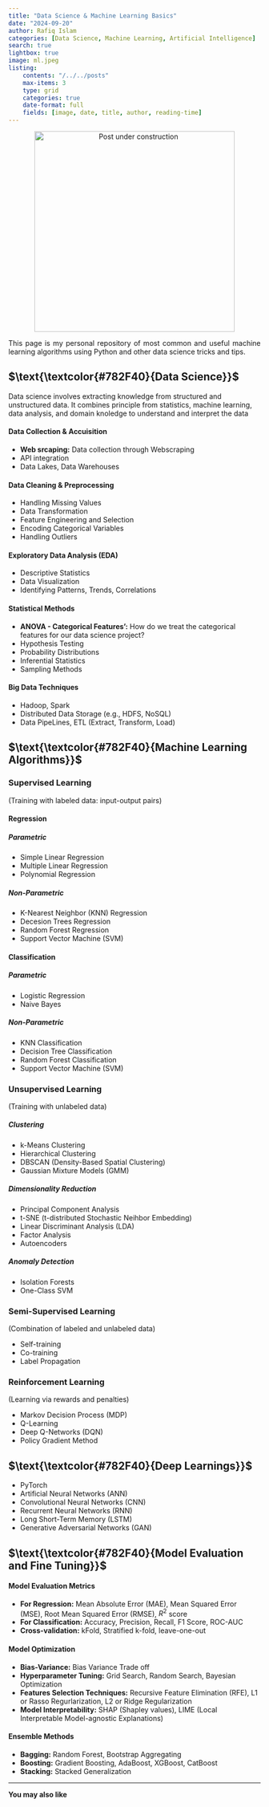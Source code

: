 ```yaml
---
title: "Data Science & Machine Learning Basics"
date: "2024-09-20"
author: Rafiq Islam
categories: [Data Science, Machine Learning, Artificial Intelligence]
search: true
lightbox: true
image: ml.jpeg
listing: 
    contents: "/../../posts"
    max-items: 3
    type: grid
    categories: true
    date-format: full
    fields: [image, date, title, author, reading-time]
---  
```


<p align="center">
  <img src="/_assets/images/uc.jpeg" alt="Post under construction" width="400" height="400"/>
</p>

<p style="text-align: justify">
    This page is my personal repository of most common and useful machine learning algorithms using Python and other data science tricks and tips.
</p>  

## **$\text{\textcolor{#782F40}{Data Science}}$**  
Data science involves extracting knowledge from structured and unstructured data. It combines principle from statistics, machine learning, data analysis, and domain knoledge to understand and interpret the data

#### Data Collection \& Accuisition  

- **[Web srcaping](/dsandml/datacollection/index.qmd){target="_blank" style="text-decoration:none"}:** Data collection through Webscraping  
- API integration  
- Data Lakes, Data Warehouses  

#### Data Cleaning \& Preprocessing  

- Handling Missing Values  
- Data Transformation  
- Feature Engineering and Selection  
- Encoding Categorical Variables  
- Handling Outliers  

#### Exploratory Data Analysis (EDA)  

- Descriptive Statistics  
- Data Visualization  
- Identifying Patterns, Trends, Correlations  
  
#### Statistical Methods  

- **[ANOVA - Categorical Features'](/dsandml/dataengineering/index.qmd){target="_blank" style="text-decoration:none"}:** How do we treat the categorical features for our data science project?
- Hypothesis Testing  
- Probability Distributions  
- Inferential Statistics  
- Sampling Methods  

#### Big Data Techniques  

- Hadoop, Spark  
- Distributed Data Storage  (e.g., HDFS, NoSQL)
- Data PipeLines, ETL (Extract, Transform, Load)

## **$\text{\textcolor{#782F40}{Machine Learning Algorithms}}$**  

### $\text{Supervised Learning}$  
(Training with labeled data: input-output pairs)  

#### **Regression**  

::::{.grid}
:::{.g-col-6}
##### Parametric    

- [Simple Linear Regression](/dsandml/simplelinreg/index.qmd){target="_blank" style="text-decoration:none"}
- [Multiple Linear Regression](/dsandml/multiplelinreg/index.qmd){target="_blank" style="text-decoration:none"}
- [Polynomial Regression](/dsandml/polyreg/index.qmd){target="_blank" style="text-decoration:none"}
:::  

:::{.g-col-6}
##### Non-Parametric  

- [K-Nearest Neighbor (KNN) Regression](/dsandml/knn/index.qmd){target="_blank" style="text-decoration:none"}
- [Decesion Trees Regression](/dsandml/decisiontree/index.qmd){target="_blank" style="text-decoration:none"}
- [Random Forest Regression](/dsandml/randomforest/index.qmd){target="_blank" style="text-decoration:none"}
- Support Vector Machine (SVM)
:::
::::  

#### **Classification**  

::::{.grid}
:::{.g-col-6}
##### Parametric    

- [Logistic Regression](/dsandml/logreg/index.qmd){target="_blank" style="text-decoration:none"}
- [Naive Bayes](/dsandml/naivebayes/index.qmd){target="_blank" style="text-decoration:none"}
:::  

:::{.g-col-6}
##### Non-Parametric  

- [KNN Classification](/dsandml/knn/index.qmd){target="_blank" style="text-decoration:none"}
- [Decision Tree Classification](/dsandml/decisiontree/index.qmd){target="_blank" style="text-decoration:none"}
- [Random Forest Classification](/dsandml/randomforest/index.qmd){target="_blank" style="text-decoration:none"}
- Support Vector Machine (SVM)
:::
::::  


### $\text{Unsupervised Learning}$  
(Training with unlabeled data)  

::::{.grid}
:::{.g-col-6}
##### Clustering      

- [k-Means Clustering](/dsandml/kmeans/index.qmd){target="_blank" style="text-decoration:none"}  
- Hierarchical Clustering  
- DBSCAN (Density-Based Spatial Clustering)  
- Gaussian Mixture Models (GMM)
:::  

:::{.g-col-6}
##### Dimensionality Reduction  

- [Principal Component Analysis](/dsandml/pca/index.qmd){target="_blank" style="text-decoration:none"}  
- t-SNE (t-distributed Stochastic Neihbor Embedding)  
- Linear Discriminant Analysis (LDA)  
- Factor Analysis  
- Autoencoders  
:::  

:::{.g-col-6}
##### Anomaly Detection  

- Isolation Forests  
- One-Class SVM
:::
::::    

### $\text{Semi-Supervised Learning}$  
(Combination of labeled and unlabeled data)  

- Self-training  
- Co-training  
- Label Propagation 

### $\text{Reinforcement Learning}$  
(Learning via rewards and penalties)  

- Markov Decision Process (MDP)  
- Q-Learning  
- Deep Q-Networks (DQN)  
- Policy Gradient Method  

## **$\text{\textcolor{#782F40}{Deep Learnings}}$**  

- [PyTorch](/dsandml/pytorch/index.qmd){target="_blank" style="text-decoration:none"}  
- Artificial Neural Networks (ANN)  
- Convolutional Neural Networks (CNN)  
- Recurrent Neural Networks (RNN)  
- Long Short-Term Memory (LSTM)  
- Generative Adversarial Networks (GAN)  

## **$\text{\textcolor{#782F40}{Model Evaluation and Fine Tuning}}$**  

#### Model Evaluation Metrics  

- **For Regression:** Mean Absolute Error (MAE), Mean Squared Error (MSE), Root Mean Squared Error (RMSE), $R^2$ score  
- **For Classification:** Accuracy, Precision, Recall, F1 Score, ROC-AUC  
- **Cross-validation:** kFold, Stratified k-fold, leave-one-out  

#### Model Optimization  

- **Bias-Variance:** [Bias Variance Trade off](/dsandml/biasvariance/index.qmd){target="_blank" style="text-decoration:none"}  
- **Hyperparameter Tuning:** Grid Search, Random Search, Bayesian Optimization  
- **Features Selection Techniques:** Recursive Feature Elimination (RFE), [L1 or Rasso Regurlarization](/dsandml/regularization/index.qmd){target="_blank" style="text-decoration:none"}, [L2 or Ridge Regularization](/dsandml/regularization/index.qmd){target="_blank" style="text-decoration:none"}  
- **Model Interpretability:** SHAP (Shapley values), LIME (Local Interpretable Model-agnostic Explanations)  

#### Ensemble Methods  

- **Bagging:** [Random Forest](/dsandml/randomforest/index.qmd){target="_blank" style="text-decoration:none"}, Bootstrap Aggregating  
- **Boosting:** [Gradient Boosting](/dsandml/gradientboosting/index.qmd){target="_blank" style="text-decoration:none"}, AdaBoost, XGBoost, CatBoost  
- **Stacking:** Stacked Generalization


<!---
## Machine Learning Algorithms  

```{=html}
<style>
  tr:nth-child(even){
    background-color: #dddddd
  }
</style>
<table>
  <thead>
    <tr>
      <th> Learning Type </th>
      <th> Parametric </th>
      <th> Non-Parametric </th>
    </tr>
  </thead>
  <tbody>
    <tr>
      <th> Supervised </th>
      <th>
        <ul>
          <li><a href="/dsandml/simplelinreg/index.qmd" style="text-decoration:none" target="_blank">Simple Linear Regression</a></li>
          <li><a href="/dsandml/multiplelinreg/index.qmd" style="text-decoration:none" target="_blank">Multiple Linear Regression</a></li>
          <li><a href="/dsandml/polyreg/index.qmd" style="text-decoration:none" target="_blank">Polynomial Regression</a></li>
          <li><a href="/dsandml/logreg/index.qmd" style="text-decoration:none" target="_blank">Logistic Regression</a></li>
          <li><a href="/dsandml/naivebayes/index.qmd" style="text-decoration:none" target="_blank">Naive Bayes</a></li>
        </ul>
      </th>
      <th> 
        <ul>
          <li><a href="/dsandml/knn/index.qmd" style="text-decoration:none" target="_blank">KNN Regression and Classification</a></li>
          <li><a href="/dsandml/decisiontree/index.qmd" style="text-decoration:none" target="_blank">Decision Trees</a></li>
          <li><a  href="/dsandml/randomforest/index.qmd" style="text-decoration:none" target="_blank">Random Forest</a></li>
          <li><a  style="text-decoration:none">Support Vector Machine (SVM)</a></li>
        </ul>
      </th>
    </tr>
    <tr>
      <th>Unsupervised </th>
      <th>
        <ul>
          <li><a href="/dsandml/pca/index.qmd" style="text-decoration:none" target="_blank">Principle Component Analysis (PCA)</a></li>
          <li><a  style="text-decoration:none">Gaussian Mixture Model (GMM)</a></li>
          <li><a  style="text-decoration:none">Latent Dirichilet Allocation (LDA)</a></li>
      </th>
      <th>
        <ul>
          <li><a  href="/dsandml/kmeans/index.qmd" style="text-decoration:none" target="_blank">K-Means</a></li>
          <li><a  style="text-decoration:none">Hierarchial Clustering</a></li>
          <li><a  style="text-decoration:none">Density-Based Spatial Clustering of Applications with Noise (DBSCAN)</a></li>
      </th>
    </tr>
    <tr>
      <th> Semi-Supervised </th>
      <th> Self-training</th>
    </tr>
    <tr>
      <th>Reinforcement Learning </th>
      <th>
        <ul>
          <li><a  style="text-decoration:none">Q-Learning</a></li>
          <li><a  style="text-decoration:none">DQN</a></li>
          <li><a  style="text-decoration:none">Policy Gradient</a></li>
      </th>
    </tr>
    <tr>
      <th>Dimensionality Reduction </th>
      <th>
        <ul>
          <li><a href="/dsandml/pca/index.qmd" style="text-decoration:none" target="_blank">Principle Component Analysis (PCA)</a></li>
          <li><a  style="text-decoration:none">Linear Discriminant Analysis (LDA)</a></li>
      </th>
      <th>
        <ul>
          <li><a  style="text-decoration:none">t-SNE</a></li>
          <li><a  style="text-decoration:none">Autoencoders</a></li>
      </th>
    </tr>
    <tr>
      <th>Ensemble Methods </th>
      <th>
        <ul>
          <li><a  style="text-decoration:none">Bagging</a></li>
          <li><a href="/dsandml/gradientboosting/index.qmd" style="text-decoration:none" target="_blank">Gradient Boosting</a></li>
      </th>
      <th>
        <ul>
          <li><a  style="text-decoration:none">Stacking</a></li>
      </th>
    </tr>
    <tr>
      <th>Deep Learning </th>
      <th>
        <ul>
          <li><a  style="text-decoration:none">Artificial Neural Networks (ANN)</a></li>
          <li><a  style="text-decoration:none">Convolutional Neural Networks (CNN)</a></li>
          <li><a  style="text-decoration:none">Recurrent Neural Networks (RNN)</a></li>
          <li><a  style="text-decoration:none">Long Short-Term Memory (LSTM)</a></li>
          <li><a  style="text-decoration:none">Generative Adversarial Networks (GAN)</a></li>
      </th>
    </tr>
  </tbody>
</table>
```  

## Data Science Techniques  
 

```{=html}
<style>
  tr:nth-child(even){
    background-color: #dddddd
  }
</style>
<table>
  <thead>
    <tr>
      <th>Techniques</th>
      <th>Description</th>
    </tr>
  </thead>
  <tbody>
    <tr>
      <th><a href="/dsandml/dataengineering/index.qmd" style="text-decoration:none" target="_blank">Categorical Features</a></th>
      <th> How do we treat the categorical features for our data science project?</th>
    </tr>
    <tr>
      <th><a href="/dsandml/datacollection/index.qmd" style="text-decoration:none" target="_blank">Webscraping</a></th>
      <th>Data collection through Webscraping</th>
    </tr>
    <tr>
      <th><a href="/dsandml/biasvariance/index.qmd" style="text-decoration:none" target="_blank">Bias-Variance</a></th>
      <th>Model Fine Tuning: Bias-Variance Trade Off</th>
    </tr>
    <tr>
      <th><a href="/dsandml/regularization/index.qmd" style="text-decoration:none" target="_blank">Regularization</a></th>
      <th>Model Fine Tuning: Regularization</th>
    </tr>
  </tbody>
</table>
```

---  

-->

---

**You may also like**